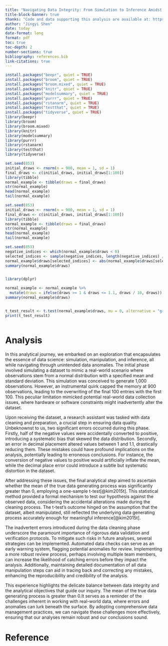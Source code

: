```yaml
---
title: "Navigating Data Integrity: From Simulation to Inference Amidst Unforeseen Anomalies"
title-block-banner: true
thanks: "Code and data supporting this analysis are available at: https://github.com/CSCmaster/mini-essay-7/pulls"
author: "Jingyi Shen"
date: today
date-format: long
format: pdf
toc: true
toc-depth: 2
number-sections: true
bibliography: references.bib
link-citations: true
---
```


```r
install.packages("beepr", quiet = TRUE)
install.packages("broom", quiet = TRUE)
install.packages("broom.mixed", quiet = TRUE)
install.packages("knitr", quiet = TRUE)
install.packages("modelsummary", quiet = TRUE)
install.packages("purrr", quiet = TRUE)
install.packages("rstanarm", quiet = TRUE)
install.packages("testthat", quiet = TRUE)
install.packages("tidyverse", quiet = TRUE)
library(beepr)
library(broom)
library(broom.mixed)
library(knitr)
library(modelsummary)
library(purrr)
library(rstanarm)
library(testthat)
library(tidyverse)

```

```r
set.seed(853)
initial_draws <- rnorm(n = 900, mean = 1, sd = 1)
final_draws <- c(initial_draws, initial_draws[1:100])
library(tibble)
normal_example <- tibble(draws = final_draws)
str(normal_example)
head(normal_example)
tail(normal_example)
```

```r
set.seed(853)
initial_draws <- rnorm(n = 900, mean = 1, sd = 1)
final_draws <- c(initial_draws, initial_draws[1:100])
library(tibble)
normal_example <- tibble(draws = final_draws)
str(normal_example)
head(normal_example)
tail(normal_example)
```

```r
set.seed(853)  
negative_indices <- which(normal_example$draws < 0)
selected_indices <- sample(negative_indices, length(negative_indices) / 2)
normal_example$draws[selected_indices] <- abs(normal_example$draws[selected_indices])
summary(normal_example$draws)



```

```r
library(dplyr)

normal_example <- normal_example %>%
  mutate(draws = ifelse(draws >= 1 & draws <= 1.1, draws / 10, draws))
summary(normal_example$draws)



```

```r
t_test_result <- t.test(normal_example$draws, mu = 0, alternative = "greater")
print(t_test_result)



```

# Analysis

In this analytical journey, we embarked on an exploration that encapsulates the essence of data science: simulation, manipulation, and inference, all while navigating through unintended data anomalies. The initial phase involved simulating a dataset to mimic a real-world scenario where observations stem from a normal distribution with a specified mean and standard deviation. This simulation was conceived to generate 1,000 observations. However, an instrumental quirk capped the memory at 900 observations, leading to the overwriting of the final 100 entries with the first 100. This peculiar limitation mimicked potential real-world data collection issues, where hardware or software constraints might inadvertently alter the dataset.

Upon receiving the dataset, a research assistant was tasked with data cleaning and preparation, a crucial step in ensuring data quality. Unbeknownst to us, two significant errors occurred during this phase. Firstly, half of the negative values were accidentally converted to positive, introducing a systematic bias that skewed the data distribution. Secondly, an error in decimal placement altered values between 1 and 1.1, drastically reducing them. These mistakes could have profound implications on the analysis, potentially leading to erroneous conclusions. For instance, the conversion of negative values to positive would artificially inflate the mean, while the decimal place error could introduce a subtle but systematic distortion in the dataset.

After addressing these issues, the final analytical step aimed to ascertain whether the mean of the true data generating process was significantly greater than 0, employing a one-sample t-test[@kim2015t]. This statistical method provided a formal mechanism to test our hypothesis against the observed data, considering the accidental alterations made during the cleaning process. The t-test's outcome hinged on the assumption that the dataset, albeit manipulated, still reflected the underlying data generating process accurately enough for meaningful inference[@kim2015t].

The inadvertent errors introduced during the data cleaning phase underscore the paramount importance of rigorous data validation and verification protocols. To mitigate such risks in future analyses, several strategies can be implemented. Automated data checks can serve as an early warning system, flagging potential anomalies for review. Implementing a more robust review process, perhaps involving multiple team members, can increase the likelihood of catching errors before they impact the analysis. Additionally, maintaining detailed documentation of all data manipulation steps can aid in tracing back and correcting any mistakes, enhancing the reproducibility and credibility of the analysis.

This experience highlights the delicate balance between data integrity and the analytical objectives that guide our inquiry. The mean of the true data generating process is greater than 0.It serves as a reminder of the challenges inherent in working with real-world data, where errors and anomalies can lurk beneath the surface. By adopting comprehensive data management practices, we can navigate these challenges more effectively, ensuring that our analyses remain robust and our conclusions sound.

# Reference
